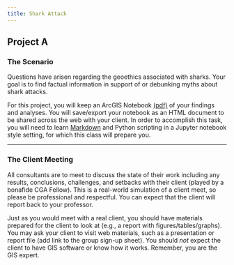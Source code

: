 ```yaml
---
title: Shark Attack
---
```


## Project A

### The Scenario

Questions have arisen regarding the geoethics associated with sharks.
Your goal is to find factual information in support of or debunking myths about shark attacks.

For this project, you will keep an ArcGIS Notebook [(pdf)](https://community.esri.com/servlet/JiveServlet/downloadBody/13764-102-3-22953/agol_notebooks.pdf) of your findings and analyses.
You will save/export your notebook as an HTML document to be shared across the web with your client.
In order to accomplish this task, you will need to learn [Markdown](https://colab.research.google.com/notebooks/markdown_guide.ipynb) and Python scripting in a Jupyter notebook style setting, for which this class will prepare you.

***

### The Client Meeting
All consultants are to meet to discuss the state of their work including any results, conclusions, challenges, and setbacks with their client (played by a bonafide CGA Fellow). This is a real-world simulation of a client meet, so please be professional and respectful. You can expect that the client will report back to your professor.

Just as you would meet with a real client, you should have materials prepared for the client to look at (e.g., a report with figures/tables/graphs). You may ask your client to visit web materials, such as a presentation or report file (add link to the group sign-up sheet). You should _not_ expect the client to have GIS software or know how it works. Remember, you are the GIS expert.
